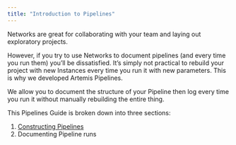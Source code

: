 ```yaml
---
title: "Introduction to Pipelines"
---
```

Networks are great for collaborating with your team and laying out exploratory projects. 

However, if you try to use Networks to document pipelines (and every time you run them) you’ll be dissatisfied. It’s simply not practical to rebuild your project with new Instances every time you run it with new parameters. This is why we developed Artemis Pipelines.

We allow you to document the structure of your Pipeline then log every time you run it without manually rebuilding the entire thing.

This Pipelines Guide is broken down into three sections: 
1.	[Constructing Pipelines](https://docs.artemisplatform.com/ConstructingPipelines) 
2.	Documenting Pipeline runs
